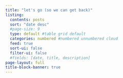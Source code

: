 ```yaml
---
title: "let's go (so we can get back)"
listing:
  contents: posts
  sort: "date desc"
  #page-size: 9
  type: default #table grid default
  categories: numbered #numbered unnumbered cloud
  feed: true
  sort-ui: false
  filter-ui: false
  #fields: [date, title, description]
page-layout: full
title-block-banner: true
---
```

